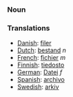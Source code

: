 ===Noun===

===Translations===

*[[Danish]]: [[filer]]
*[[Dutch]]: [[bestand]] ''n''
*[[French]]: [[fichier]] ''m''
*[[Finnish]]: [[tiedosto]]
*[[German]]: [[Datei]] ''f''
*[[Spanish]]: [[archivo]]
*[[Swedish]]: [[arkiv]]